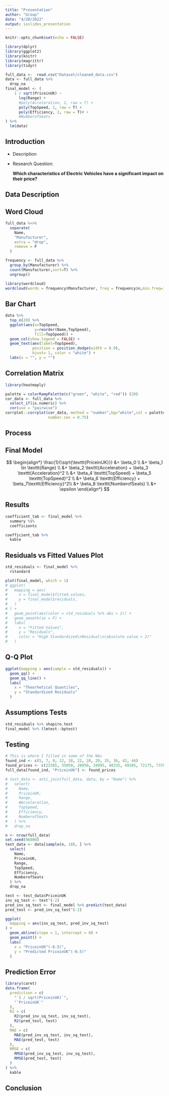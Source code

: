 ```yaml
---
title: "Presentation"
author: "Group"
date: "4/20/2022"
output: ioslides_presentation
---
```


```r
knitr::opts_chunk$set(echo = FALSE)
```

```r
library(dplyr)
library(ggplot2)
library(knitr)
library(magrittr)
library(tidyr)

full_data <-  read.csv("Dataset/cleaned_data.csv")
data <- full_data %>%
  drop_na
final_model <- (
    1 / sqrt(PriceinUK) ~
      log(Range) +
      #poly(Acceleration, 2, raw = T) + 
      poly(TopSpeed, 2, raw = T) +
      poly(Efficiency, 2, raw = T)# +
      #NumberofSeats
) %>%
  lm(data)
```

## Introduction

* Description

* Research Question:

    **Which characteristics of Electric Vehicles have a significant impact on their price?**

## Data Description

## Word Cloud
```r
full_data %<>%
  separate(
    Name,
    "Manufacturer",
    extra = "drop",
    remove = F
  )

frequency <- full_data %>% 
  group_by(Manufacturer) %>% 
  count(Manufacturer,sort=T) %>% 
  ungroup()

library(wordcloud)
wordcloud(words = frequency$Manufacturer, freq = frequency$n,min.freq=1,max.words=100, random.order=FALSE, rot.per=0.35,colors=brewer.pal(10, "Dark2"))
```

## Bar Chart
```r
data %>% 
  top_n(20) %>%
  ggplot(aes(x=TopSpeed,
             y=reorder(Name,TopSpeed),
             fill=TopSpeed)) + 
  geom_col(show.legend = FALSE) +
  geom_text(aes(label=TopSpeed),
            position = position_dodge(width = 0.9),
            hjust= 1, color = "white") +
  labs(x = "", y = "")
```

## Correlation Matrix
```r
library(heatmaply)

palette = colorRampPalette(c("green", "white", "red")) (20)
cor_data <- full_data %>%
  select_if(is.numeric) %>%
  cor(use = "pairwise")
corrplot::corrplot(cor_data, method = "number",bg="white",col = palette,tl.col="black",
                   number.cex = 0.75)
```

## Process
<!-- Add model comparison stuff with: -->
<!-- full and reduced model -->
<!-- transformed and not transformed predictors -->
<!-- transformed and not transformed response -->

## Final Model
$$
\begin{align*}
\frac{1}{\sqrt{\texttt{PriceinUK}}} &= \beta_0 \\
&+ \beta_1 \ln \texttt{Range} \\
&+ \beta_2 \texttt{Acceleration} + \beta_3 \texttt{Acceleration}^2 \\
&+ \beta_4 \texttt{TopSpeed} + \beta_5 \texttt{TopSpeed}^2 \\
&+ \beta_6 \texttt{Efficiency} + \beta_7\texttt{Efficiency}^2\\
&+ \beta_8 \texttt{NumberofSeats} \\
&+ \epsilon
\end{align*}
$$

## Results
```r
coefficient_tab <- final_model %>%
  summary %$%
  coefficients

coefficient_tab %>%
  kable
```

## Residuals vs Fitted Values Plot
```r
std_residuals <- final_model %>%
  rstandard

plot(final_model, which = 1)
# ggplot(
#   mapping = aes(
#     x = final_model$fitted.values,
#     y = final_model$residuals,
#   )
# ) +
#   geom_point(aes(color = std_residuals %>% abs > 2)) +
#   geom_smooth(se = F) +
#   labs(
#     x = "Fitted Values",
#     y = "Residuals",
#     color = "High Standardized\nResidual\n(absolute value > 2)"
#   )
```

## Q-Q Plot
```r
ggplot(mapping = aes(sample = std_residuals)) +
  geom_qq() +
  geom_qq_line() +
  labs(
    x = "Theorhetical Quantiles",
    y = "Standardized Residuals"
  )
```

## Assumptions Tests
```r
std_residuals %>% shapiro.test
final_model %>% (lmtest::bptest)
```

## Testing
<!-- Possibly merge with next slide to avoid confusion -->
```r

# This is where I filled in some of the NAs
found_ind <- c(5, 7, 9, 12, 18, 22, 28, 29, 35, 36, 42, 44)
found_prices <- c(22585, 35050, 28950, 34995, 48335, 49105, 72175, 73785, 51510, 53010, 54990, 48280)
full_data[found_ind, "PriceinUK"] <- found_prices

# test_data <- anti_join(full_data, data, by = "Name") %>%
#   select(
#     Name,
#     PriceinUK,
#     Range,
#     #Acceleration,
#     TopSpeed,
#     Efficiency,
#     NumberofSeats
#   ) %>%
#   drop_na

n <- nrow(full_data)
set.seed(96000)
test_data <- data[sample(n, 10), ] %>%
  select(
    Name,
    PriceinUK,
    Range,
    TopSpeed,
    Efficiency,
    NumberofSeats
  ) %>%
  drop_na

test <- test_data$PriceinUK
inv_sq_test <- test^(-2)
pred_inv_sq_test <- final_model %>% predict(test_data)
pred_test <- pred_inv_sq_test^(-2)

ggplot(
  mapping = aes(inv_sq_test, pred_inv_sq_test)
) +
  geom_abline(slope = 1, intercept = 0) +
  geom_point() +
  labs(
    x = "PriceinUK^(-0.5)",
    y = "Predicted PriceinUK^(-0.5)"
  )
```

## Prediction Error
```r
library(caret)
data.frame(
  prediction = c(
    "`1 / sqrt(PriceinUK)`",
    "`PriceinUK`"
  ),
  R2 = c(
    R2(pred_inv_sq_test, inv_sq_test),
    R2(pred_test, test)
  ),
  MAE = c(
    MAE(pred_inv_sq_test, inv_sq_test),
    MAE(pred_test, test)
  ),
  RMSE = c(
    RMSE(pred_inv_sq_test, inv_sq_test),
    RMSE(pred_test, test)
  )
) %>%
  kable
```
## Conclusion